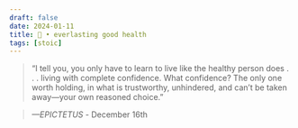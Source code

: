 ```yaml
---
draft: false 
date: 2024-01-11
title: 🗿 • everlasting good health
tags: [stoic]
---
```


>  “I tell you, you only have to learn to live like the healthy person does . . . living with complete confidence. What confidence? The only one worth holding, in what is trustworthy, unhindered, and can’t be taken away—your own reasoned choice.”

> *—EPICTETUS* - December 16th
